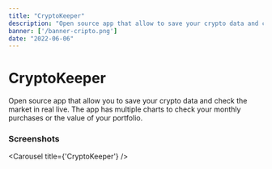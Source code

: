 ```yaml
---
title: "CryptoKeeper"
description: "Open source app that allow to save your crypto data and check the market in real live."
banner: ['/banner-cripto.png']
date: "2022-06-06"
---
```


# CryptoKeeper

Open source app that allow you to save your crypto data and check the market in real live. 
The app has multiple charts to check your monthly purchases or the value of your portfolio.

### Screenshots

<Carousel title={'CryptoKeeper'} />
